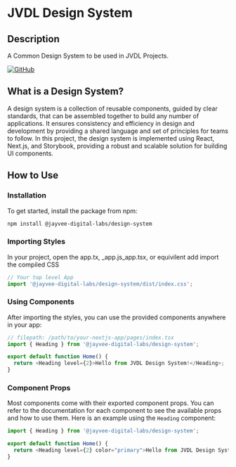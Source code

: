 
<Meta title='Introduction' />

# JVDL Design System

## Description

A Common Design System to be used in JVDL Projects.

[![GitHub](https://img.shields.io/badge/GitHub-Repository-blue)](https://github.com/JayVee-Digital-Labs/jvdl-design-system)

## What is a Design System?

A design system is a collection of reusable components, guided by clear standards, that can be assembled together to build any number of applications. It ensures consistency and efficiency in design and development by providing a shared language and set of principles for teams to follow. In this project, the design system is implemented using React, Next.js, and Storybook, providing a robust and scalable solution for building UI components.

## How to Use

### Installation

To get started, install the package from npm:

```sh
npm install @jayvee-digital-labs/design-system
```

### Importing Styles

In your project, open the app.tx, \_app.js_app.tsx, or equivilent add import the compiled CSS

```ts
// Your top level App
import '@jayvee-digital-labs/design-system/dist/index.css';
```

### Using Components

After importing the styles, you can use the provided components anywhere in your app:

```ts
// filepath: /path/to/your-nextjs-app/pages/index.tsx
import { Heading } from '@jayvee-digital-labs/design-system';

export default function Home() {
  return <Heading level={2}>Hello from JVDL Design System!</Heading>;
}
```

### Component Props

Most components come with their exported component props. You can refer to the documentation for each component to see the available props and how to use them. Here is an example using the `Heading` component:

```ts
import { Heading } from '@jayvee-digital-labs/design-system';

export default function Home() {
  return <Heading level={2} color="primary">Hello from JVDL Design System!</Heading>;
}
```
